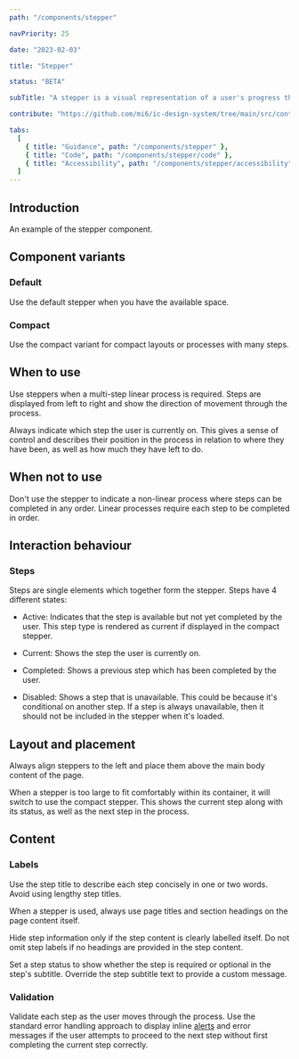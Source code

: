 ```yaml
---
path: "/components/stepper"

navPriority: 25

date: "2023-02-03"

title: "Stepper"

status: "BETA"

subTitle: "A stepper is a visual representation of a user's progress through a predefined set of steps in a linear process."

contribute: "https://github.com/mi6/ic-design-system/tree/main/src/content/structured/components/stepper"

tabs:
  [
    { title: "Guidance", path: "/components/stepper" },
    { title: "Code", path: "/components/stepper/code" },
    { title: "Accessibility", path: "/components/stepper/accessibility" },
  ]
---
```



## Introduction

An example of the stepper component.

<ComponentPreview>
  <IcStepper>
    <IcStep stepTitle="Order coffee" stepType="completed" />
    <IcStep stepTitle="Pay for order" stepType="current" />
    <IcStep stepTitle="Collect" stepType="disabled" />
  </IcStepper>
</ComponentPreview>

## Component variants

### Default

Use the default stepper when you have the available space.

### Compact

Use the compact variant for compact layouts or processes with many steps.

## When to use

Use steppers when a multi-step linear process is required. Steps are displayed from left to right and show the direction of movement through the process.

<DoDontCaution
  imageSrc={stepperFig1}
  imageAlt="An image showing a form titled 'Make a coffee' featuring a stepper with four steps, titled 'Take order', 'Make drink', 'Take payment', and 'Finish'. The first step is selected, and the page below shows three input fields and a button labelled 'Confirm order'."
  state="good"
  caption="Stepper component being used to describe the steps of a multi-step form."
/>

Always indicate which step the user is currently on. This gives a sense of control and describes their position in the process in relation to where they have been, as well as how much they have left to do.

## When not to use

Don't use the stepper to indicate a non-linear process where steps can be completed in any order. Linear processes require each step to be completed in order.

## Interaction behaviour

### Steps

Steps are single elements which together form the stepper. Steps have 4 different states:

- Active: Indicates that the step is available but not yet completed by the user. This step type is rendered as current if displayed in the compact stepper.

- Current: Shows the step the user is currently on.

- Completed: Shows a previous step which has been completed by the user.

- Disabled: Shows a step that is unavailable. This could be because it's conditional on another step. If a step is always unavailable, then it should not be included in the stepper when it's loaded.

<ComponentPreview>
  <IcStepper>
    <IcStep stepTitle="Add details" stepType="completed" />
    <IcStep stepTitle="Customer" stepType="current" />
    <IcStep stepTitle="Upload" />
    <IcStep stepTitle="Submit" stepType="disabled" />
  </IcStepper>
</ComponentPreview>

## Layout and placement

Always align steppers to the left and place them above the main body content of the page.

<DoDontCaution
  imageSrc={stepperFig6}
  imageAlt="An image showing a stepper with four steps, titled 'Warm kettle', 'Add milk', 'Pour water', and 'Drink coffee'. The first step is selected, and the stepper is accurately placed at the top-left of a page."
  state="good"
  caption="A stepper that is left-aligned at the top of the page, showing how the stepper should be implemented."
/>

<DoDontCaution
  imageSrc={stepperFig7}
  imageAlt="An image showing a stepper with four steps, titled 'Warm kettle', 'Add milk’, 'Pour water’, and 'Drink coffee'. The first step is selected, and the stepper is incorrectly placed in the centre of a page."
  state="bad"
  caption="A stepper that is centre-aligned at the top of the page, showing how the stepper should not be implemented."
/>

When a stepper is too large to fit comfortably within its container, it will switch to use the compact stepper. This shows the current step along with its status, as well as the next step in the process.

<DoubleDoDontCaution>
  <DoDontCaution
    imageSrc={stepperFig8}
    imageAlt="A compact stepper showing the current step labelled 'warm kettle' and the next step label 'add milk'."
    state="good"
    caption="The compact stepper shows the current step as well as the next step in the process."
  />
</DoubleDoDontCaution>

## Content

### Labels

Use the step title to describe each step concisely in one or two words. Avoid using lengthy step titles.

<DoDontCaution
  imageSrc={stepperFig2}
  imageAlt="An image showing a stepper with four steps, labelled 'Take order', 'make drink', 'Take payment', and 'Finish’. The first step is selected."
  state="good"
  caption="Use concise labels within a stepper."
/>

<DoDontCaution
  imageSrc={stepperFig3}
  imageAlt="An image showing a stepper with four steps, each with very long labels. The first step is selected."
  state="caution"
  caption="Avoid using long labels within a stepper."
/>

When a stepper is used, always use page titles and section headings on the page content itself.

<DoDontCaution
  imageSrc={stepperFig4}
  imageAlt="An image showing a form titled 'Make a coffee' featuring a stepper with four steps, labelled 'Take order', 'Make drink', 'Take payment', and 'Finish’. The first step, 'Take order', is selected, and the page below shows three input fields and a button labelled 'Confirm order'."
  state="good"
  caption="A stepper accompanied by a page title, showing how the stepper should be implemented."
/>

Hide step information only if the step content is clearly labelled itself. Do not omit step labels if no headings are provided in the step content.

<DoDontCaution
  imageSrc={stepperFig5}
  imageAlt="An image showing a form without a heading featuring a stepper with 4 steps, each without a label. The first unlabelled step is selected, and the page below shows three input fields and a button labelled ‘Confirm order’."
  state="bad"
  caption="Don’t use a stepper without step labels if the page content does not include the step name in a heading."
/>

Set a step status to show whether the step is required or optional in the step's subtitle. Override the step subtitle text to provide a custom message.

### Validation

Validate each step as the user moves through the process. Use the standard error handling approach to display inline [alerts](/components/alerts) and error messages if the user attempts to proceed to the next step without first completing the current step correctly.
